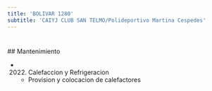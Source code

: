 ```yaml
---
title: 'BOLIVAR 1280'
subtitle: 'CAIYJ CLUB SAN TELMO/Polideportivo Martina Cespedes'
---
```


#


 ## Mantenimiento

*  (2022) Calefaccion y Refrigeracion 
    + Provision y colocacion de calefactores



